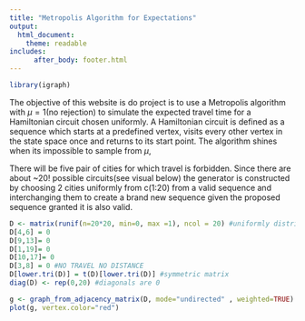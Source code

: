 ```yaml
---
title: "Metropolis Algorithm for Expectations"
output: 
  html_document:
    theme: readable
includes:
      after_body: footer.html
---
```


```r
library(igraph)

```
The objective of this website is do project is to use a Metropolis algorithm with $\mu=1$(no rejection) to simulate the expected travel time for a Hamiltonian circuit chosen uniformly. A Hamiltonian circuit is defined as a sequence which starts at a predefined vertex, visits every other vertex in the state space once and returns to its start point. The algorithm shines when its impossible to sample from $\mu$,


There will be five pair of cities for which travel is forbidden. Since there are about ~$20!$ possible circuits(see visual below) the generator is constructed by choosing 2 cities uniformly from c(1:20) from a valid sequence and interchanging them to create a brand new sequence given the proposed sequence granted it is also valid.  
```r
D <- matrix(runif(n=20*20, min=0, max =1), ncol = 20) #uniformly distributed distance matrix
D[4,6] = 0
D[9,13]= 0
D[1,19]= 0 
D[10,17]= 0  
D[3,8] = 0 #NO TRAVEL NO DISTANCE
D[lower.tri(D)] = t(D)[lower.tri(D)] #symmetric matrix
diag(D) <- rep(0,20) #diagonals are 0

g <- graph_from_adjacency_matrix(D, mode="undirected" , weighted=TRUE)
plot(g, vertex.color="red")

```

